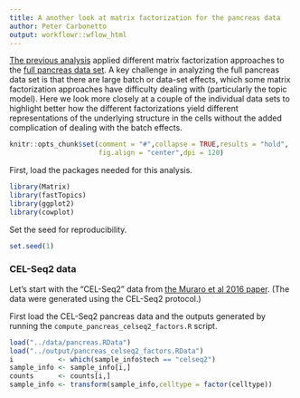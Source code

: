 ```yaml
---
title: A another look at matrix factorization for the pancreas data
author: Peter Carbonetto
output: workflowr::wflow_html
---
```


[The previous analysis](pancreas_factors.html) applied different
matrix factorization approaches to the
[full pancreas data set](pancreas.html). A key challenge in analyzing
the full pancreas data set is that there are large batch or data-set
effects, which some matrix factorization approaches have difficulty
dealing with (particularly the topic model). Here we look more closely
at a couple of the individual data sets to highlight better how the
different factorizations yield different representations of the
underlying structure in the cells without the added complication of
dealing with the batch effects.

```r
knitr::opts_chunk$set(comment = "#",collapse = TRUE,results = "hold",
                      fig.align = "center",dpi = 120)
```

First, load the packages needed for this analysis.

```r
library(Matrix)
library(fastTopics)
library(ggplot2)
library(cowplot)
```

Set the seed for reproducibility.

```r
set.seed(1)
```

### CEL-Seq2 data

Let's start with the "CEL-Seq2" data from [the Muraro et al 2016
paper][muraro-2016]. (The data were generated using the CEL-Seq2
protocol.)

First load the CEL-Seq2 pancreas data and the outputs generated by
running the `compute_pancreas_celseq2_factors.R` script.

```r
load("../data/pancreas.RData")
load("../output/pancreas_celseq2_factors.RData")
i           <- which(sample_info$tech == "celseq2")
sample_info <- sample_info[i,]
counts      <- counts[i,]
sample_info <- transform(sample_info,celltype = factor(celltype))
```

[muraro-2016]: https://doi.org/10.1016/j.cels.2016.09.002
